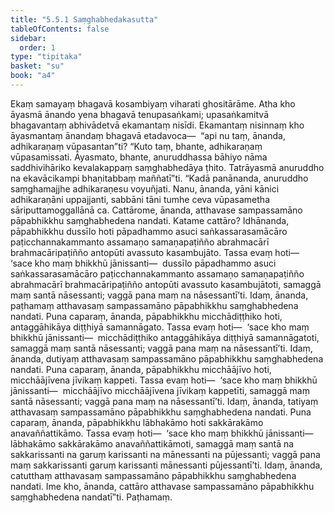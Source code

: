 ```yaml
---
title: "5.5.1 Saṃghabhedakasutta"
tableOfContents: false
sidebar:
  order: 1
type: "tipitaka"
basket: "su"
book: "a4"
---
```



<DynamicBreadcrumb />

<Division number="243" book="a4">

<Paragraph number="1481" book="a4">
Ekaṃ samayaṃ bhagavā kosambiyaṃ viharati ghositārāme. Atha kho āyasmā ānando yena bhagavā tenupasaṅkami; upasaṅkamitvā bhagavantaṃ abhivādetvā ekamantaṃ nisīdi. Ekamantaṃ nisinnaṃ kho āyasmantaṃ ānandaṃ bhagavā etadavoca—  “api nu taṃ, ānanda, adhikaraṇaṃ vūpasantan”ti? “Kuto taṃ, bhante, adhikaraṇaṃ vūpasamissati. Āyasmato, bhante, anuruddhassa bāhiyo nāma saddhivihāriko kevalakappaṃ saṃghabhedāya ṭhito. Tatrāyasmā anuruddho na ekavācikampi bhaṇitabbaṃ maññatī”ti.
</Paragraph>

<Paragraph number="1482" book="a4">
“Kadā panānanda, anuruddho saṃghamajjhe adhikaraṇesu voyuñjati. Nanu, ānanda, yāni kānici adhikaraṇāni uppajjanti, sabbāni tāni tumhe ceva vūpasametha sāriputtamoggallānā ca.
</Paragraph>

<Paragraph number="1483" book="a4">
Cattārome, ānanda, atthavase sampassamāno pāpabhikkhu saṃghabhedena nandati. Katame cattāro? Idhānanda, pāpabhikkhu dussīlo hoti pāpadhammo asuci saṅkassarasamācāro paṭicchannakammanto assamaṇo samaṇapaṭiñño abrahmacārī brahmacāripaṭiñño antopūti avassuto kasambujāto. Tassa evaṃ hoti—  ‘sace kho maṃ bhikkhū jānissanti—  dussīlo pāpadhammo asuci saṅkassarasamācāro paṭicchannakammanto assamaṇo samaṇapaṭiñño abrahmacārī brahmacāripaṭiñño antopūti avassuto kasambujātoti, samaggā maṃ santā nāsessanti; vaggā pana maṃ na nāsessantī’ti. Idaṃ, ānanda, paṭhamaṃ atthavasaṃ sampassamāno pāpabhikkhu saṃghabhedena nandati.
</Paragraph>

<Paragraph number="1484" book="a4">
Puna caparaṃ, ānanda, pāpabhikkhu micchādiṭṭhiko hoti, antaggāhikāya diṭṭhiyā samannāgato. Tassa evaṃ hoti—  ‘sace kho maṃ bhikkhū jānissanti—  micchādiṭṭhiko antaggāhikāya diṭṭhiyā samannāgatoti, samaggā maṃ santā nāsessanti; vaggā pana maṃ na nāsessantī’ti. Idaṃ, ānanda, dutiyaṃ atthavasaṃ sampassamāno pāpabhikkhu saṃghabhedena nandati.
</Paragraph>

<Paragraph number="1485" book="a4">
Puna caparaṃ, ānanda, pāpabhikkhu micchāājīvo hoti, micchāājīvena jīvikaṃ kappeti. Tassa evaṃ hoti—  ‘sace kho maṃ bhikkhū jānissanti—  micchāājīvo micchāājīvena jīvikaṃ kappetīti, samaggā maṃ santā nāsessanti; vaggā pana maṃ na nāsessantī’ti. Idaṃ, ānanda, tatiyaṃ atthavasaṃ sampassamāno pāpabhikkhu saṃghabhedena nandati.
</Paragraph>

<Paragraph number="1486" book="a4">
Puna caparaṃ, ānanda, pāpabhikkhu lābhakāmo hoti sakkārakāmo anavaññattikāmo. Tassa evaṃ hoti—  ‘sace kho maṃ bhikkhū jānissanti—  lābhakāmo sakkārakāmo anavaññattikāmoti, samaggā maṃ santā na sakkarissanti na garuṃ karissanti na mānessanti na pūjessanti; vaggā pana maṃ sakkarissanti garuṃ karissanti mānessanti pūjessantī’ti. Idaṃ, ānanda, catutthaṃ atthavasaṃ sampassamāno pāpabhikkhu saṃghabhedena nandati. Ime kho, ānanda, cattāro atthavase sampassamāno pāpabhikkhu saṃghabhedena nandatī”ti.

</Paragraph>
</Division>

<Paragraph number="1487" type="center" book="a4">
Paṭhamaṃ.
</Paragraph>